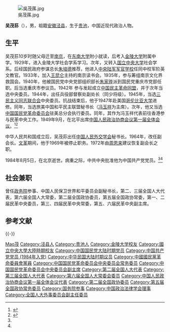 [[File:吳茂蓀.jpg|thumb]]

'''吴茂荪'''（{{bd|1911年|12月28日|1984年|8月5日}}），男，祖籍[[安徽|安徽]][[泾县|泾县]]，生于[[贵池|贵池]]，中国近现代政治人物。

== 生平 ==
吴茂荪10岁时随父母迁至[[南京|南京]]，在[[东南大学|东南大学]]附小就读，后考入[[金陵大学|金陵大学]]附属中学。1929年，进入金陵大学社会学系学习。次年，又转入[[国立中央大学|国立中央大学]]社会学系。后经国民政府参谋总长[[朱培德|朱培德]]推荐，他进入[[中央陆军军官学校|中央陆军军官学校]]任同中校军阶英文教官。1933年，加入[[王昆仑|王昆仑]]主持的南京读书会。1935年，参与筹组南京文化界救国会。1940年，他被国民党中央党部组织部长[[朱家骅|朱家骅]]派到国民党重庆市党部任职。后当选重庆市参议员。1942年 参与发起成立[[中国民主革命同盟|中国民主革命同盟]]，并于次年当选中央委员。1944年，出任兵役部督察处副处长（同少将级）。1945年，当选[[三民主义同志联合会|三民主义同志联合会]]中央委员。抗战结束后，他于1947年赴美国[[哥伦比亚大学|哥伦比亚大学]]进修。同年，当选旅美中国和平民主联盟秘书长（[[冯玉祥|冯玉祥]]为主席）。次年，他又当选[[中国国民党革命委员会|中国国民党革命委员会]]驻美总分会执行委员。同年，其作为冯玉祥代表前往香港参与民革中央工作。1949年9月，在北平出席[[中国人民政治协商会议第一届全体会议|中国人民政治协商会议第一届全体会议]]。<ref name=mg>{{cite web|url=http://www.minge.gov.cn/minge/txt/2008-09/27/content_2496823.htm|title=吴茂荪|publisher=中国国民党革命委员会中央委员会|deadurl=yes|archiveurl=https://web.archive.org/web/20141109001232/http://www.minge.gov.cn/minge/txt/2008-09/27/content_2496823.htm|archivedate=2014年11月9日|df=|accessdate=2014年11月8日}}</ref><ref name=mgrw>{{cite book|title=《民国人物大辞典》|author=徐友春|publisher=河北人民出版社|year=1991}}</ref>

中华人民共和国成立后，吴茂荪出任[[中国人民外交学会|中国人民外交学会]]秘书长。1964年，改任副会长。[[文革|文革]]期间，他于1969年被停止职务。1972年由[[周恩来|周恩来]]建议恢复副会长之职。

1984年8月5日，在北京逝世。病重之际，中共中央批准他为中国共产党党员。<ref name=mg /><ref name=mgrw />

== 社会兼职 ==
曾任[[政务院|政务院]]参事、中国人民保卫世界和平委员会副秘书长，第二、三届全国人大代表，第六届全国人大常委，第二届全国政协委员，第五届全国政协常委，第一、二届民革中央委员，第三、四届民革中央常委，第五、六届民革中央副主席。

== 参考文献 ==
{{Reflist|2}}

{{-}}
{{金陵中学|校友}}
{{国务院参事}}
{{Navboxes 
| title  = 吴茂荪在[[中华全国青年联合会|中华全国青年联合会]]的职务
| list1  =
{{中华全国民主青年联合会第二届委员会}}
}}
{{Navboxes 
| title  = 吴茂荪在[[中国国民党革命委员会|中国国民党革命委员会]]的职务
| list1  =
{{中国国民党革命委员会第三届中央委员会}}
{{中国国民党革命委员会第四届中央委员会}}
{{中国国民党革命委员会第五届中央委员会}}
{{中国国民党革命委员会第六届中央委员会}}
}}
{{Navboxes 
| title  = 吴茂荪在[[中国政治法律学会|中国政治法律学会]]的职务
| list1  =
{{中国政治法律学会第三届理事会}}
{{中国政治法律学会第四届理事会}}
}}

{{Authority control}}
{{DEFAULTSORT:Wu吴}}
[[Category:吴姓|Mao茂]]
[[Category:泾县人|Category:泾县人]]
[[Category:贵池人|Category:贵池人]]
[[Category:金陵大学校友|Category:金陵大学校友]]
[[Category:國立中央大學大陸時期校友|Category:國立中央大學大陸時期校友]]
[[Category:中国国民党大陆时期党员|Category:中国国民党大陆时期党员]]
[[Category:中国共产党党员_(1984年入党)|Category:中国共产党党员 (1984年入党)]]
[[Category:中华民国大陆时期议员|Category:中华民国大陆时期议员]]
[[Category:中國國民黨革命委員會黨員|Category:中國國民黨革命委員會黨員]]
[[Category:中国国民党革命委员会中央委员会常务委员|Category:中国国民党革命委员会中央委员会常务委员]]
[[Category:中国国民党革命委员会中央委员会副主席|Category:中国国民党革命委员会中央委员会副主席]]
[[Category:第二届全国人大代表|Category:第二届全国人大代表]]
[[Category:第三届全国人大代表|Category:第三届全国人大代表]]
[[Category:第六届全国人大常委会委员|Category:第六届全国人大常委会委员]]
[[Category:中国人民政治协商会议第一届全体会议代表|Category:中国人民政治协商会议第一届全体会议代表]]
[[Category:第二届全国政协委员|Category:第二届全国政协委员]]
[[Category:第五届全国政协常务委员|Category:第五届全国政协常务委员]]
[[Category:国务院参事|Category:国务院参事]]
[[Category:中国政治法律学会理事|Category:中国政治法律学会理事]]
[[Category:全国人大外事委员会副主任委员|Category:全国人大外事委员会副主任委员]]